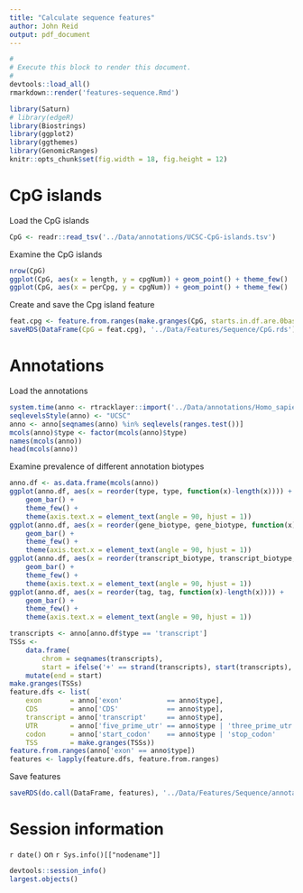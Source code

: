 ```yaml
---
title: "Calculate sequence features"
author: John Reid
output: pdf_document
---
```


```r
#
# Execute this block to render this document.
#
devtools::load_all()
rmarkdown::render('features-sequence.Rmd')
```

```r
library(Saturn)
# library(edgeR)
library(Biostrings)
library(ggplot2)
library(ggthemes)
library(GenomicRanges)
knitr::opts_chunk$set(fig.width = 18, fig.height = 12)
```


# CpG islands

Load the CpG islands
```r
CpG <- readr::read_tsv('../Data/annotations/UCSC-CpG-islands.tsv')
```

Examine the CpG islands
```r
nrow(CpG)
ggplot(CpG, aes(x = length, y = cpgNum)) + geom_point() + theme_few()
ggplot(CpG, aes(x = perCpg, y = cpgNum)) + geom_point() + theme_few()
```

Create and save the Cpg island feature
```r
feat.cpg <- feature.from.ranges(make.granges(CpG, starts.in.df.are.0based = TRUE))
saveRDS(DataFrame(CpG = feat.cpg), '../Data/Features/Sequence/CpG.rds')
```


# Annotations

Load the annotations
```r
system.time(anno <- rtracklayer::import('../Data/annotations/Homo_sapiens.GRCh37.82.gtf.gz'))
seqlevelsStyle(anno) <- "UCSC"
anno <- anno[seqnames(anno) %in% seqlevels(ranges.test())]
mcols(anno)$type <- factor(mcols(anno)$type)
names(mcols(anno))
head(mcols(anno))
```

Examine prevalence of different annotation biotypes
```r
anno.df <- as.data.frame(mcols(anno))
ggplot(anno.df, aes(x = reorder(type, type, function(x)-length(x)))) +
    geom_bar() +
    theme_few() +
    theme(axis.text.x = element_text(angle = 90, hjust = 1))
ggplot(anno.df, aes(x = reorder(gene_biotype, gene_biotype, function(x)-length(x)))) +
    geom_bar() +
    theme_few() +
    theme(axis.text.x = element_text(angle = 90, hjust = 1))
ggplot(anno.df, aes(x = reorder(transcript_biotype, transcript_biotype, function(x)-length(x)))) +
    geom_bar() +
    theme_few() +
    theme(axis.text.x = element_text(angle = 90, hjust = 1))
ggplot(anno.df, aes(x = reorder(tag, tag, function(x)-length(x)))) +
    geom_bar() +
    theme_few() +
    theme(axis.text.x = element_text(angle = 90, hjust = 1))
```

```r
transcripts <- anno[anno.df$type == 'transcript']
TSSs <-
    data.frame(
        chrom = seqnames(transcripts),
        start = ifelse('+' == strand(transcripts), start(transcripts), end(transcripts))) %>%
    mutate(end = start)
make.granges(TSSs)
feature.dfs <- list(
    exon       = anno['exon'           == anno$type],
    CDS        = anno['CDS'            == anno$type],
    transcript = anno['transcript'     == anno$type],
    UTR        = anno['five_prime_utr' == anno$type | 'three_prime_utr' == anno$type],
    codon      = anno['start_codon'    == anno$type | 'stop_codon'      == anno$type],
    TSS        = make.granges(TSSs))
feature.from.ranges(anno['exon' == anno$type])
features <- lapply(feature.dfs, feature.from.ranges)
```

Save features
```r
saveRDS(do.call(DataFrame, features), '../Data/Features/Sequence/annotation.rds')
```


# Session information

`r date()` on `r Sys.info()[["nodename"]]`
```r
devtools::session_info()
largest.objects()
```

